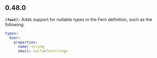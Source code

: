 ## 0.48.0
**`(feat):`** Adds support for nullable types in the Fern definition, such as the following:

```yaml
types:
  User:
    properties:
      name: string
      email: nullable<string>
```


